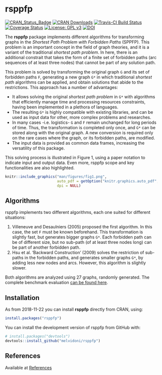 # rsppfp <img src="man/figures/logo.png" align="right" alt="" />
[![CRAN_Status_Badge](http://www.r-pkg.org/badges/version/rsppfp)](https://cran.r-project.org/package=rsppfp)
[![CRAN Downloads](https://cranlogs.r-pkg.org/badges/grand-total/rsppfp?color=yellow)](https://cranlogs.r-pkg.org/badges/grand-total/rsppfp?color=yellow)
[![Travis-CI Build Status](https://travis-ci.org/melvidoni/rsppfp.svg?branch=master)](https://travis-ci.org/melvidoni/rsppfp)
[![Coverage Status](https://img.shields.io/codecov/c/github/melvidoni/rsppfp/master.svg)](https://codecov.io/github/melvidoni/rsppfp?branch=master)
[![License: GPL v3](https://img.shields.io/badge/License-GPL%20v3-blue.svg)](https://www.gnu.org/licenses/gpl-3.0)
[![DOI](https://zenodo.org/badge/DOI/10.5281/zenodo.1412539.svg)](https://doi.org/10.5281/zenodo.1412539)

The **rsppfp** package implements different algorithms for transforming graphs in the _Shortest Path Problem with Forbidden Paths_ (SPPFP). This problem is an important concept in the field of graph theories, and it is a variant of the traditional _shortest path problem_. In here, there is an additional constrait that takes the form of a finite set of forbidden paths (arc sequences of at least three nodes) that cannot be part of any solution path. 

This problem is solved by transforming the original graph `G` and its set of forbidden paths `F`, generating a new graph `G*` in which traditional _shortest path_ algorithms can be applied, and obtain solutions that abide to the restrictions. This approach has a number of advantages:

- It allows solving the original _shortest path problem_ in `G*` with algorithms that efficiently manage time and processing resources constraints, having been implemented in a plethora of languages.
- The resulting `G*` is highly compatible with existing libraries, and can be used as input data for other, more complex problems and researches.
- In many cases -i.e. logistics- `G` and `F` remain unchanged for long periods of time. Thus, the transformation is completed only once, and `G*` can be stored along with the original graph. A new conversion is required only on the rare cases where the graph, or its forbidden paths, are modified.
- The input data is provided as common data frames, increasing the versatility of this package.

This solving process is illustrated in Figure 1, using a paper notation to indicate input and output data. Even more, rsppfp scope and key functionalities are also highlighted.

```r
knitr::include_graphics("man/figures/fig1.png", 
                        auto_pdf = getOption("knitr.graphics.auto_pdf", FALSE), 
                        dpi = NULL)
```


## Algorithms
rsppfp implements two different algorithms, each one suited for different situations:

1. Villeneuve and Desaulniers (2005) proposed the first algorithm. In this case, the set `F` must be known beforehand. This transformation is slightly fast, but generates bigger graphs `G*`. Each forbidden path can be of different size, but no sub-path (of at least three nodes long) can be part of another forbidden path.
1. Hsu et al. 'Backward Construction' (2009) solves the restriction of sub-paths in the forbidden paths, and generates smaller graphs `G*`, by adding less new nodes and arcs. However, this algorithm is slightly slower.

Both algorithms are analyzed using 27 graphs, randomly generated. The complete benchmark evaluation [can be found here](articles/benchmark.html).



## Installation

As from 2018-11-22 you can install **rsppfp** directly from CRAN, using:

```r
install.packages("rsppfp")
```

You can install the development version of rsppfp from GitHub with:

```r
# install.packages("devtools")
devtools::install_github("melvidoni/rsppfp")
```




## References
Available at [References](articles/references.html)